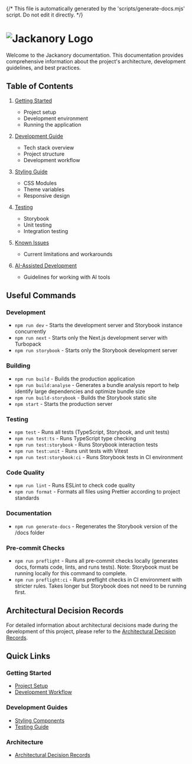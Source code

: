 {/* This file is automatically generated by the 'scripts/generate-docs.mjs' script. Do not edit it directly. */}

<Meta title="Introduction" />

# ![Jackanory Logo](./images/jackanory-text-logo.png)

Welcome to the Jackanory documentation. This documentation provides comprehensive information about the project's architecture, development guidelines, and best practices.

## Table of Contents

1. [Getting Started](/docs/documentation-getting-started--docs)
   - Project setup
   - Development environment
   - Running the application

2. [Development Guide](/docs/documentation-development-guide--docs)
   - Tech stack overview
   - Project structure
   - Development workflow

3. [Styling Guide](/docs/documentation-styling-guide--docs)
   - CSS Modules
   - Theme variables
   - Responsive design

4. [Testing](/docs/documentation-testing--docs)
   - Storybook
   - Unit testing
   - Integration testing

5. [Known Issues](/docs/documentation-known-issues--docs)
   - Current limitations and workarounds

6. [AI-Assisted Development](/docs/documentation-ai-assisted-development--docs)
   - Guidelines for working with AI tools

## Useful Commands

### Development

- `npm run dev` - Starts the development server and Storybook instance concurrently
- `npm run next` - Starts only the Next.js development server with Turbopack
- `npm run storybook` - Starts only the Storybook development server

### Building

- `npm run build` - Builds the production application
- `npm run build:analyse` - Generates a bundle analysis report to help identify large dependencies and optimize bundle size
- `npm run build-storybook` - Builds the Storybook static site
- `npm start` - Starts the production server

### Testing

- `npm test` - Runs all tests (TypeScript, Storybook, and unit tests)
- `npm run test:ts` - Runs TypeScript type checking
- `npm run test:storybook` - Runs Storybook interaction tests
- `npm run test:unit` - Runs unit tests with Vitest
- `npm run test:storybook:ci` - Runs Storybook tests in CI environment

### Code Quality

- `npm run lint` - Runs ESLint to check code quality
- `npm run format` - Formats all files using Prettier according to project standards

### Documentation

- `npm run generate-docs` - Regenerates the Storybook version of the /docs folder

### Pre-commit Checks

- `npm run preflight` - Runs all pre-commit checks locally (generates docs, formats code, lints, and runs tests). Note: Storybook must be running locally for this command to complete.
- `npm run preflight:ci` - Runs preflight checks in CI environment with stricter rules. Takes longer but Storybook does not need to be running first.

## Architectural Decision Records

For detailed information about architectural decisions made during the development of this project, please refer to the [Architectural Decision Records](./architectural-decisions/).

## Quick Links

### Getting Started

- [Project Setup](./getting-started.md#project-setup)
- [Development Workflow](./development-guide.md#development-workflow)

### Development Guides

- [Styling Components](./styling-guide.md#scss-modules)
- [Testing Guide](/docs/documentation-testing--docs)

### Architecture

- [Architectural Decision Records](./architectural-decision-records/)

